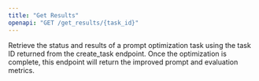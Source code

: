 ```yaml
---
title: "Get Results"
openapi: "GET /get_results/{task_id}"
---
```


Retrieve the status and results of a prompt optimization task using the task ID returned from the create_task endpoint. Once the optimization is complete, this endpoint will return the improved prompt and evaluation metrics.
